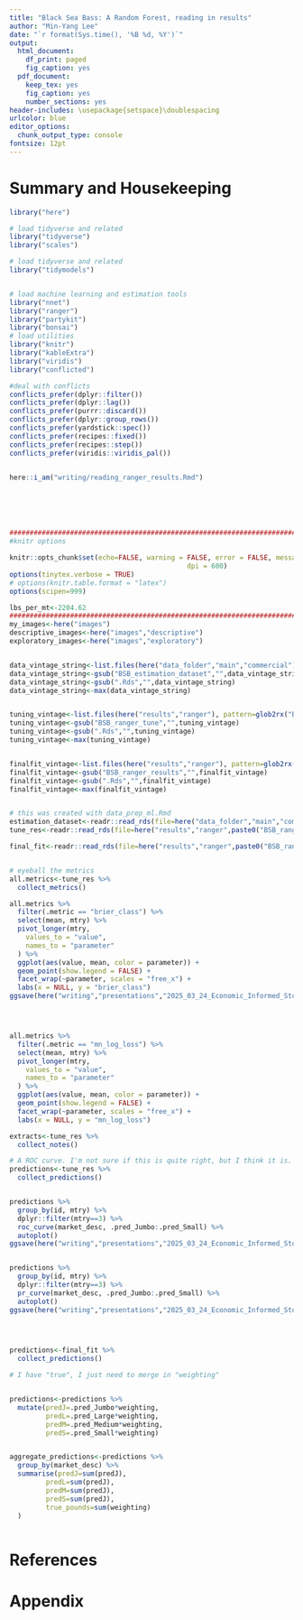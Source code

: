 ```yaml
---
title: "Black Sea Bass: A Random Forest, reading in results"
author: "Min-Yang Lee"
date: "`r format(Sys.time(), '%B %d, %Y')`"
output:
  html_document:
    df_print: paged
    fig_caption: yes
  pdf_document:
    keep_tex: yes
    fig_caption: yes
    number_sections: yes
header-includes: \usepackage{setspace}\doublespacing
urlcolor: blue
editor_options:
  chunk_output_type: console
fontsize: 12pt
---
```


# Summary and Housekeeping


<!---- 
 The global_options chunk loads libraries, sets options, figures out if you're on a desktop or server, sets years, and sets graphing options
 --->
```r


library("here")

# load tidyverse and related
library("tidyverse")
library("scales")

# load tidyverse and related
library("tidymodels")


# load machine learning and estimation tools
library("nnet")
library("ranger")
library("partykit")
library("bonsai")
# load utilities
library("knitr")
library("kableExtra")
library("viridis")
library("conflicted")

#deal with conflicts
conflicts_prefer(dplyr::filter())
conflicts_prefer(dplyr::lag())
conflicts_prefer(purrr::discard())
conflicts_prefer(dplyr::group_rows())
conflicts_prefer(yardstick::spec())
conflicts_prefer(recipes::fixed())
conflicts_prefer(recipes::step())
conflicts_prefer(viridis::viridis_pal())


here::i_am("writing/reading_ranger_results.Rmd")






#############################################################################
#knitr options

knitr::opts_chunk$set(echo=FALSE, warning = FALSE, error = FALSE, message = FALSE, comment = FALSE, cache = FALSE, progress = TRUE, verbose = FALSE, 
											dpi = 600)
options(tinytex.verbose = TRUE)
# options(knitr.table.format = "latex")
options(scipen=999)

lbs_per_mt<-2204.62
#############################################################################
my_images<-here("images")
descriptive_images<-here("images","descriptive")
exploratory_images<-here("images","exploratory")


data_vintage_string<-list.files(here("data_folder","main","commercial"), pattern=glob2rx("BSB_estimation_dataset*Rds"))
data_vintage_string<-gsub("BSB_estimation_dataset","",data_vintage_string)
data_vintage_string<-gsub(".Rds","",data_vintage_string)
data_vintage_string<-max(data_vintage_string)


tuning_vintage<-list.files(here("results","ranger"), pattern=glob2rx("BSB_ranger_tune*Rds"))
tuning_vintage<-gsub("BSB_ranger_tune","",tuning_vintage)
tuning_vintage<-gsub(".Rds","",tuning_vintage)
tuning_vintage<-max(tuning_vintage)


finalfit_vintage<-list.files(here("results","ranger"), pattern=glob2rx("BSB_ranger_results*Rds"))
finalfit_vintage<-gsub("BSB_ranger_results","",finalfit_vintage)
finalfit_vintage<-gsub(".Rds","",finalfit_vintage)
finalfit_vintage<-max(finalfit_vintage)



```

```r
# this was created with data_prep_ml.Rmd
estimation_dataset<-readr::read_rds(file=here("data_folder","main","commercial",paste0("BSB_estimation_dataset",data_vintage_string,".Rds")))
tune_res<-readr::read_rds(file=here("results","ranger",paste0("BSB_ranger_tune",tuning_vintage,".Rds")))

final_fit<-readr::read_rds(file=here("results","ranger",paste0("BSB_ranger_results",tuning_vintage,".Rds")))



```



```r



# eyeball the metrics 
all.metrics<-tune_res %>%
  collect_metrics() 

all.metrics %>%
  filter(.metric == "brier_class") %>%
  select(mean, mtry) %>%
  pivot_longer(mtry,
    values_to = "value",
    names_to = "parameter"
  ) %>%
  ggplot(aes(value, mean, color = parameter)) +
  geom_point(show.legend = FALSE) +
  facet_wrap(~parameter, scales = "free_x") +
  labs(x = NULL, y = "brier_class")
ggsave(here("writing","presentations","2025_03_24_Economic_Informed_Stock_Assessments","brier_class.png"), plot=last_plot())




all.metrics %>%
  filter(.metric == "mn_log_loss") %>%
  select(mean, mtry) %>%
  pivot_longer(mtry,
    values_to = "value",
    names_to = "parameter"
  ) %>%
  ggplot(aes(value, mean, color = parameter)) +
  geom_point(show.legend = FALSE) +
  facet_wrap(~parameter, scales = "free_x") +
  labs(x = NULL, y = "mn_log_loss")


```

```r

extracts<-tune_res %>%
  collect_notes()

# A ROC curve. I'm not sure if this is quite right, but I think it is.
predictions<-tune_res %>%
  collect_predictions()


predictions %>%
  group_by(id, mtry) %>%
  dplyr::filter(mtry==3) %>%
  roc_curve(market_desc, .pred_Jumbo:.pred_Small) %>%
  autoplot()
ggsave(here("writing","presentations","2025_03_24_Economic_Informed_Stock_Assessments","roc.png"), plot=last_plot())


predictions %>%
  group_by(id, mtry) %>%
  dplyr::filter(mtry==3) %>%
  pr_curve(market_desc, .pred_Jumbo:.pred_Small) %>%
  autoplot()
ggsave(here("writing","presentations","2025_03_24_Economic_Informed_Stock_Assessments","pr_curve.png"), plot=last_plot())


  
```

```r

predictions<-final_fit %>%
  collect_predictions()

# I have "true", I just need to merge in "weighting"  


predictions<-predictions %>%
  mutate(predJ=.pred_Jumbo*weighting,
         predL=.pred_Large*weighting,
         predM=.pred_Medium*weighting,
         predS=.pred_Small*weighting)


aggregate_predictions<-predictions %>%
  group_by(market_desc) %>%
  summarise(predJ=sum(predJ),
         predL=sum(predJ),
         predM=sum(predJ),
         predS=sum(predJ),
         true_pounds=sum(weighting)
  )



```




<!---
\newpage
--->
# References
<div id="refs"></div>





# Appendix{-}